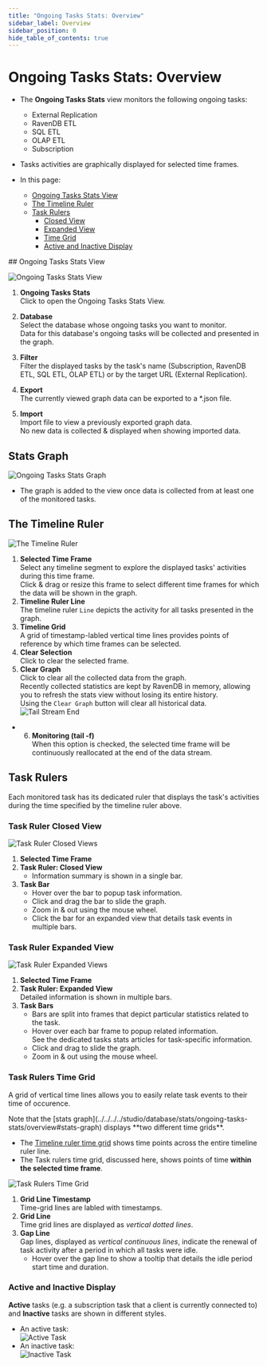 ```yaml
---
title: "Ongoing Tasks Stats: Overview"
sidebar_label: Overview
sidebar_position: 0
hide_table_of_contents: true
---
```



# Ongoing Tasks Stats: Overview
<Admonition type="note" title="Note">

* The **Ongoing Tasks Stats** view monitors the following ongoing tasks:  
   * External Replication  
   * RavenDB ETL  
   * SQL ETL  
   * OLAP ETL
   * Subscription  
* Tasks activities are graphically displayed for selected time frames.  

* In this page:  
   * [Ongoing Tasks Stats View](../../../../studio/database/stats/ongoing-tasks-stats/overview#ongoing-tasks-stats-view)  
   * [The Timeline Ruler](../../../../studio/database/stats/ongoing-tasks-stats/overview#the-timeline-ruler)  
   * [Task Rulers](../../../../studio/database/stats/ongoing-tasks-stats/overview#task-rulers)  
      * [Closed View](../../../../studio/database/stats/ongoing-tasks-stats/overview#task-ruler-closed-view)  
      * [Expanded View](../../../../studio/database/stats/ongoing-tasks-stats/overview#task-ruler-expanded-view)  
      * [Time Grid](../../../../studio/database/stats/ongoing-tasks-stats/overview#task-rulers-time-grid)  
      * [Active and Inactive Display](../../../../studio/database/stats/ongoing-tasks-stats/overview#active-and-inactive-display)  

</Admonition>
## Ongoing Tasks Stats View

![Ongoing Tasks Stats View](./assets/stats-view-01-ongoing-tasks-stats-view.png)

1. **Ongoing Tasks Stats**  
   Click to open the Ongoing Tasks Stats View.  

2. **Database**  
   Select the database whose ongoing tasks you want to monitor.  
   Data for this database's ongoing tasks will be collected and presented in the graph.  

3. **Filter**  
   Filter the displayed tasks by the task's name (Subscription, RavenDB ETL, SQL ETL, OLAP ETL) 
   or by the target URL (External Replication).  

4. **Export**  
   The currently viewed graph data can be exported to a *.json file.  

5. **Import**  
   Import file to view a previously exported graph data.  
   No new data is collected & displayed when showing imported data.  



## Stats Graph

![Ongoing Tasks Stats Graph](./assets/stats-view-02-rulers-and-bars.png)

* The graph is added to the view once data is collected from at least one of the monitored tasks.  



## The Timeline Ruler

![The Timeline Ruler](./assets/stats-view-03-selection-and-clear-buttons.png)

1. **Selected Time Frame**  
   Select any timeline segment to explore the displayed tasks' activities during this time frame.  
   Click & drag or resize this frame to select different time frames for which the data will be shown in the graph.  
2. **Timeline Ruler Line**  
   The timeline ruler `Line` depicts the activity for all tasks presented in the graph.  
3. **Timeline Grid**  
   A grid of timestamp-labled vertical time lines provides points of reference by which 
   time frames can be selected.  
4. **Clear Selection**  
   Click to clear the selected frame.  
5. **Clear Graph**  
   Click to clear all the collected data from the graph.  
   <Admonition type="info" title="Info">
   Recently collected statistics are kept by RavenDB in memory, allowing you to 
   refresh the stats view without losing its entire history.  
   Using the `Clear Graph` button will clear all historical data.  
   </Admonition>
![Tail Stream End](./assets/stats-view-04-monitor-tail.png)

* 6. **Monitoring (tail -f)**  
  When this option is checked, the selected time frame will be continuously reallocated at the end of the data stream.  



## Task Rulers

Each monitored task has its dedicated ruler that displays the task's activities 
during the time specified by the timeline ruler above.  

### Task Ruler Closed View

![Task Ruler Closed Views](./assets/stats-view-05-task-rulers-closed-views.png)

1. **Selected Time Frame**  
2. **Task Ruler: Closed View**  
     * Information summary is shown in a single bar.  
3. **Task Bar**  
     * Hover over the bar to popup task information.  
     * Click and drag the bar to slide the graph.  
     * Zoom in & out using the mouse wheel.  
     * Click the bar for an expanded view that details task events in multiple bars.  
### Task Ruler Expanded View

![Task Ruler Expanded Views](./assets/stats-view-06-task-rulers-expanded-views.png)

1. **Selected Time Frame**  
2. **Task Ruler: Expanded View**  
   Detailed information is shown in multiple bars.  
3. **Task Bars**  
    * Bars are split into frames that depict particular statistics related to the task.  
    * Hover over each bar frame to popup related information.  
      See the dedicated tasks stats articles for task-specific information.  
    * Click and drag to slide the graph.  
    * Zoom in & out using the mouse wheel.  
### Task Rulers Time Grid

A grid of vertical time lines allows you to easily relate task events to their time of occurence.  

<Admonition type="info" title="Info">
Note that the [stats graph](../../../../studio/database/stats/ongoing-tasks-stats/overview#stats-graph) 
displays **two different time grids**.  

* The [Timeline ruler time grid](../../../../studio/database/stats/ongoing-tasks-stats/overview#the-timeline-ruler) 
  shows time points across the entire timeline ruler line.  
* The Task rulers time grid, discussed here, shows points of time 
  **within the selected time frame**.  
</Admonition>

![Task Rulers Time Grid](./assets/stats-view-task-rulers-time-grid.png)

1. **Grid Line Timestamp**  
   Time-grid lines are labled with timestamps.  
2. **Grid Line**  
   Time grid lines are displayed as *vertical dotted lines*.  
3. **Gap Line**  
   Gap lines, displayed as *vertical continuous lines*, indicate the renewal 
   of task activity after a period in which all tasks were idle.  
    * Hover over the gap line to show a tooltip that details the idle period 
      start time and duration.  
### Active and Inactive Display

**Active** tasks (e.g. a subscription task that a client is currently connected to) 
and **Inactive** tasks are shown in different styles.  

* An active task:  
  ![Active Task](./assets/stats-view-active-task.png)
* An inactive task:  
  ![Inactive Task](./assets/stats-view-inactive-task.png)





